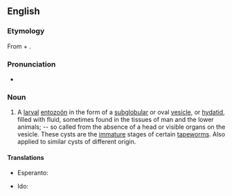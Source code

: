 ==English==

===Etymology===
From {{uder|en|grc|ἀκέφαλος||headless}} + {{m|grc|κύστις||bladder}}.

===Pronunciation===
* {{a|GenAm}} {{IPA|en|/ɑˈsɛfəloʊsɪst/|/əˈsɛfəloʊsɪst/}}

===Noun===
{{en-noun}}

# {{lb|en|zoology}} A [[larval]] [[entozoön]] in the form of a [[subglobular]] or oval [[vesicle]], or [[hydatid]], filled with fluid, sometimes found in the tissues of man and the lower animals; -- so called from the absence of a head or visible organs on the vesicle. These cysts are the [[immature]] stages of certain [[tapeworm]]s. Also applied to similar cysts of different origin.

====Translations====
{{trans-top|larval entozoön}}
* Esperanto: {{t|eo|acefalocisto}}
{{trans-mid}}
* Ido: {{t+|io|acefalokisto}}
{{trans-bottom}}